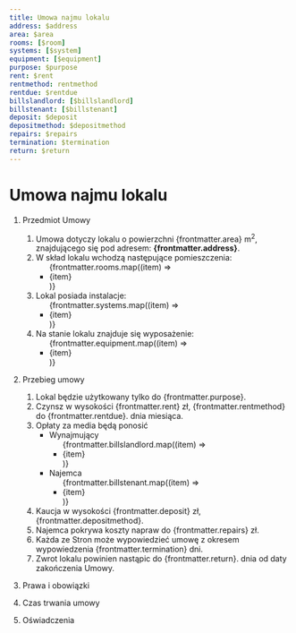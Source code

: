 ```yaml
---
title: Umowa najmu lokalu
address: $address
area: $area
rooms: [$room]
systems: [$system]
equipment: [$equipment]
purpose: $purpose
rent: $rent
rentmethod: rentmethod
rentdue: $rentdue
billslandlord: [$billslandlord]
billstenant: [$billstenant]
deposit: $deposit
depositmethod: $depositmethod
repairs: $repairs
termination: $termination
return: $return
---
```


# Umowa najmu lokalu

1. Przedmiot Umowy

   1. Umowa dotyczy lokalu o powierzchni {frontmatter.area} m<sup>2</sup>, znajdującego się pod adresem: **{frontmatter.address}**.
   2. W skład lokalu wchodzą następujące pomieszczenia:
      <ul>
      {frontmatter.rooms.map((item) => <li>{item}</li>)}
      </ul>
   3. Lokal posiada instalacje:
      <ul>
      {frontmatter.systems.map((item) => <li>{item}</li>)}
      </ul>
   4. Na stanie lokalu znajduje się wyposażenie:
      <ul>
      {frontmatter.equipment.map((item) => <li>{item}</li>)}
      </ul>

2. Przebieg umowy

   1. Lokal będzie użytkowany tylko do {frontmatter.purpose}.
   2. Czynsz w wysokości {frontmatter.rent} zł, {frontmatter.rentmethod} do {frontmatter.rentdue}. dnia miesiąca.
   3. Opłaty za media będą ponosić
      - Wynajmujący
        <ul>{frontmatter.billslandlord.map((item) => <li>{item}</li>)}</ul>
      - Najemca
        <ul>{frontmatter.billstenant.map((item) => <li>{item}</li>)}</ul>
   4. Kaucja w wysokości {frontmatter.deposit} zł, {frontmatter.depositmethod}.
   5. Najemca pokrywa koszty napraw do {frontmatter.repairs} zł.
   6. Każda ze Stron może wypowiedzieć umowę z okresem wypowiedzenia {frontmatter.termination} dni.
   7. Zwrot lokalu powinien nastąpic do {frontmatter.return}. dnia od daty zakończenia Umowy.

3. Prawa i obowiązki

4. Czas trwania umowy

5. Oświadczenia
